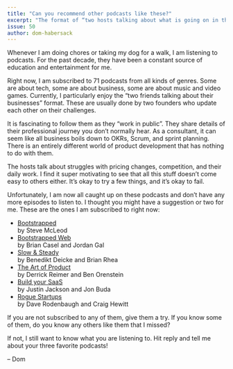 ```yaml
---
title: "Can you recommend other podcasts like these?"
excerpt: "The format of “two hosts talking about what is going on in their businesses” is fascinating. Know any others like the ones in this list?"
issue: 50
author: dom-habersack
---
```

Whenever I am doing chores or taking my dog for a walk, I am listening to podcasts. For the past decade, they have been a constant source of education and entertainment for me.

Right now, I am subscribed to 71 podcasts from all kinds of genres. Some are about tech, some are about business, some are about music and video games. Currently, I particularly enjoy the “two friends talking about their businesses” format. These are usually done by two founders who update each other on their challenges.

It is fascinating to follow them as they “work in public”. They share details of their professional journey you don’t normally hear. As a consultant, it can seem like all business boils down to OKRs, Scrum, and sprint planning. There is an entirely different world of product development that has nothing to do with them.

The hosts talk about struggles with pricing changes, competition, and their daily work. I find it super motivating to see that all this stuff doesn’t come easy to others either. It’s okay to try a few things, and it’s okay to fail.

Unfortunately, I am now all caught up on these podcasts and don’t have any more episodes to listen to. I thought you might have a suggestion or two for me. These are the ones I am subscribed to right now:

- [Bootstrapped](https://bootstrapped.fm)  
  by Steve McLeod
- [Bootstrapped Web](http://bootstrappedweb.com)  
  by Brian Casel and Jordan Gal
- [Slow & Steady](https://www.slowandsteadypodcast.com)  
  by Benedikt Deicke and Brian Rhea
- [The Art of Product](https://artofproductpodcast.com)  
  by Derrick Reimer and Ben Orenstein
- [Build your SaaS](https://saas.transistor.fm)  
  by Justin Jackson and Jon Buda
- [Rogue Startups](https://roguestartups.com)  
  by Dave Rodenbaugh and Craig Hewitt

If you are not subscribed to any of them, give them a try. If you know some of them, do you know any others like them that I missed?

If not, I still want to know what you are listening to. Hit reply and tell me about your three favorite podcasts!

– Dom
